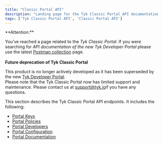 ```yaml
---
title: "Classic Portal API"
description: "Landing page for the Tyk Classic Portal API documentation"
tags: ['Tyk Classic Portal API', 'Classic Portal API']
---
```



<Warning>
**Attention:**

You’ve reached a page related to the *Tyk Classic Portal*. If you were searching for *API documentation of the new Tyk
Developer Portal* please use the latest
[Postman collection](/docs/5.7/product-stack/tyk-enterprise-developer-portal/api-documentation/tyk-edp-api) page.
<br />
<br />
**Future deprecation of Tyk Classic Portal**

This product is no longer actively developed as it
has been superseded by the new [Tyk Developer Portal](/docs/5.7/portal/overview).
<br />
Please note that the Tyk Classic Portal now has limited support and maintenance. Please contact us at
[support@tyk.io](<mailto:support@tyk.io?subject=Tyk classic developer portal>)if you have any questions.
</Warning>



This section describes the Tyk Classic Portal API endpoints. It includes the following:

* [Portal Keys](/docs/5.7/tyk-apis/tyk-portal-api/portal-keys)
* [Portal Policies](/docs/5.7/tyk-apis/tyk-dashboard-api/portal-policies)
* [Portal Developers](/docs/5.7/tyk-apis/tyk-portal-api/portal-developers)
* [Portal Configuration](/docs/5.7/tyk-apis/tyk-portal-api/portal-configuration)
* [Portal Documentation](/docs/5.7/tyk-apis/tyk-portal-api/portal-documentation)